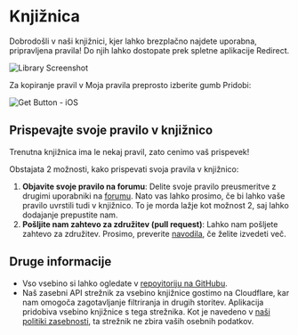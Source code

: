 # Knjižnica

Dobrodošli v naši knjižnici, kjer lahko brezplačno najdete uporabna, pripravljena pravila! Do njih lahko dostopate prek spletne aplikacije Redirect.

![Library Screenshot](/img/library-screenshot.webp)

Za kopiranje pravil v Moja pravila preprosto izberite gumb Pridobi:

![Get Button - iOS](/img/library-get-button-ios.gif)

## Prispevajte svoje pravilo v knjižnico

Trenutna knjižnica ima le nekaj pravil, zato cenimo vaš prispevek!

Obstajata 2 možnosti, kako prispevati svoja pravila v knjižnico:

1.  **Objavite svoje pravilo na forumu**: Delite svoje pravilo preusmeritve z drugimi uporabniki na [forumu](https://github.com/mshibanami/redirect-web/discussions/categories/redirect-rules). Nato vas lahko prosimo, če bi lahko vaše pravilo uvrstili tudi v knjižnico. To je morda lažje kot možnost 2, saj lahko dodajanje prepustite nam.
2.  **Pošljite nam zahtevo za združitev (pull request)**: Lahko nam pošljete zahtevo za združitev. Prosimo, preverite [navodila](https://github.com/mshibanami/redirect-web/tree/main/library), če želite izvedeti več.

## Druge informacije

-   Vso vsebino si lahko ogledate v [repoyitoriju na GitHubu](https://github.com/mshibanami/redirect-web/tree/main/library).
-   Naš zasebni API strežnik za vsebino knjižnice gostimo na Cloudflare, kar nam omogoča zagotavljanje filtriranja in drugih storitev. Aplikacija pridobiva vsebino knjižnice s tega strežnika. Kot je navedeno v [naši politiki zasebnosti](privacy-policy.mdx), ta strežnik ne zbira vaših osebnih podatkov.
